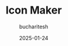---
title: Icon Maker
date: "2025-01-24"
description: Icon Maker
author: bucharitesh
published: true
type: "project"
theme: "light"
image: "https://cdn.bucharitesh.in/icon-maker.png"
video: "https://cdn.bucharitesh.in/icon-maker.mp4"
aspect_ratio: 1.7
href: "https://icon-maker.bucharitesh.in"
---